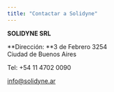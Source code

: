 ```yaml
---
title: "Contactar a Solidyne"
---
```


**SOLIDYNE SRL**

**Dirección: **3 de Febrero 3254\
Ciudad de Buenos Aires

Tel: +54 11 4702 0090

info@solidyne.ar